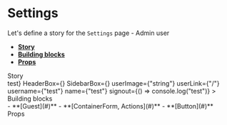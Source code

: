 
<Meta title="Pages|Settings - Admin" component={Settings} />

# Settings

Let's define a story for the `Settings` page - Admin user

- **[Story](#story)**
- **[Building blocks](#modules)**
- **[Props](#props)**

<div id="story">Story</div>

<Preview>
  <Story name="Settings page - Admin user">
    <WithoutSidebar 
      SearchBox={<h1>test</h1>}
      HeaderBox={<MainHeader {...getMainHeaderProps()} />}
      SidebarBox={<Sidebar {...useGetSidebarProps()} />}
      userImage={"string"}
      userLink={"/"}
      username={"test"}
      name={"test"}
      signout={() => console.log("test")}
     >
      <Settings {...useGetEditProfilePropsAdmin()} />
    </WithoutSidebar>
  </Story>
</Preview>

<div id="modules">Building blocks</div>- **[Guest](#)** - **[ContainerForm, Actions](#)** -
**[Button](#)**

<div id="props">Props</div>

<Props of={Settings} />
